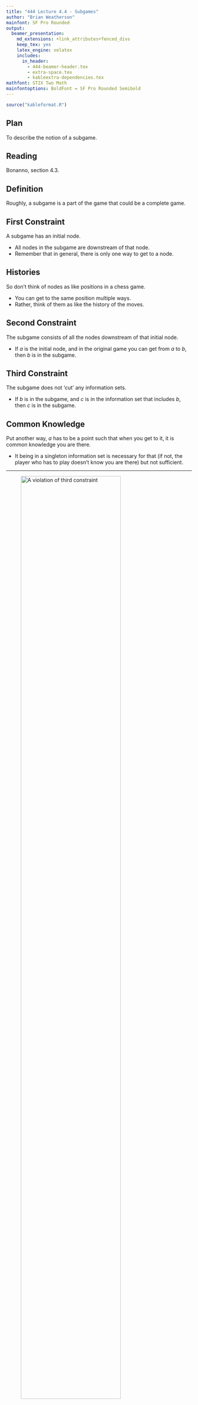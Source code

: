 ```yaml
---
title: "444 Lecture 4.4 - Subgames"
author: "Brian Weatherson"
mainfont: SF Pro Rounded
output:
  beamer_presentation:
    md_extensions: +link_attributes+fenced_divs
    keep_tex: yes
    latex_engine: xelatex
    includes:
      in_header: 
        - 444-beamer-header.tex
        - extra-space.tex
        - kableextra-dependencies.tex
mathfont: STIX Two Math
mainfontoptions: BoldFont = SF Pro Rounded Semibold
---
```


```r
source("kableformat.R")
```

## Plan

To describe the notion of a subgame.

## Reading

Bonanno, section 4.3.

## Definition

Roughly, a subgame is a part of the game that could be a complete game.

## First Constraint

A subgame has an initial node.

- All nodes in the subgame are downstream of that node.
- Remember that in general, there is only one way to get to a node.

## Histories

So don't think of nodes as like positions in a chess game.

- You can get to the same position multiple ways.
- Rather, think of them as like the history of the moves.

## Second Constraint

The subgame consists of all the nodes downstream of that initial node.

- If $a$ is the initial node, and in the original game you can get from $a$ to $b$, then $b$ is in the subgame.

## Third Constraint

The subgame does not 'cut' any information sets.

- If $b$ is in the subgame, and $c$ is in the information set that includes $b$, then $c$ is in the subgame.

## Common Knowledge

Put another way, $a$ has to be a point such that when you get to it, it is common knowledge you are there.

- It being in a singleton information set is necessary for that (if not, the player who has to play doesn't know you are there) but not sufficient.

---

![A violation of third constraint](images/04_02.png){height=80%}

## Summing Up

- A subgame consists of all and only the points that are 'downstream' of some initial node.
- That initial node has to be such that if/when it is reached, it is common knowledge among the players that it is reached.

## For Next Time

- We will use this notion of a subgame to develop a new constraint on how to play games.

